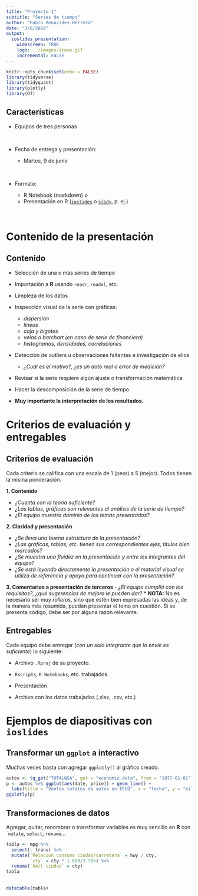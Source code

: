 ```yaml
---
title: "Proyecto 1"
subtitle: "Series de tiempo"
author: "Pablo Benavides-Herrera"
date: "3/6/2020"
output: 
  ioslides_presentation:
    widescreen: TRUE
    logo: ../images/iteso.gif
    incremental: FALSE
---
```


```r
knitr::opts_chunk$set(echo = FALSE)
library(tidyverse)
library(tidyquant)
library(plotly)
library(DT)
```

## Características

- Equipos de tres personas

<br>

- Fecha de entrega y presentación:
  
  - Martes, 9 de junio

<br>
  
- Formato:

  - R Notebook (markdown) o
  - Presentación en R ([`ioslides`](https://bookdown.org/yihui/rmarkdown/ioslides-presentation.html) o [`slidy`](https://bookdown.org/yihui/rmarkdown/slidy-presentation.html), p. ej.)
  
<br>

# Contenido de la presentación

## Contenido {.columns-2 .smaller .build}

- Selección de una o más series de tiempo

- Importación a **R** usando `readr`, `readxl`, etc.

- Limpieza de los datos

- Inspección visual de la serie con gráficas:
  - *dispersión*
  - *líneas*
  - *caja y bigotes*
  - *velas o barchart (en caso de serie de financiera)*
  - *histogramas, densidades, correlaciones*

<p class="forceBreak"></p>
  
- Detección de outliers u observaciones faltantes e investigación de ellos
  - *¿Cuál es el motivo?, ¿es un dato real o error de medición?*

- Revisar si la serie requiere algún ajuste o transformación matemática

- Hacer la descomposición de la serie de tiempo.

- **Muy importante la interpretación de los resultados.**

# Criterios de evaluación y entregables

## Criterios de evaluación {.smaller .build}

Cada criterio se califica con una escala de 1 (peor) a 5 (mejor). Todos tienen la misma ponderación.

**1. Contenido**

  - *¿Cuenta con la teoría suficiente?*
  - *¿Las tablas, gráficas son relevantes al análisis de la serie de tiempo?*
  - *¿El equipo muestra dominio de los temas presentados?*
  
**2. Claridad y presentación**

  - *¿Se lleva una buena estructura de la presentación?*
  - *¿Las gráficas, tablas, etc. tienen sus correspondientes ejes, títulos bien marcados?*
  - *¿Se muestra una fluidez en la presentación y entre los integrantes del equipo?*
  - *¿Se está leyendo directamente la presentación o el material visual se utiliza de referencia y apoyo para continuar con la presentación?*
  
**3. Comentarios a presentación de terceros**
  - *¿El equipo cumplió con los requisitos?, ¿qué sugerencias de mejora le pueden dar?*
* **NOTA:** No es necesario ser muy *rolleros*, sino que estén bien expresadas las ideas y, de la manera más resumida, puedan presentar el tema en cuestión. Si se presenta código, debe ser por alguna razón relevante.

## Entregables

Cada equipo debe entregar (*con un solo integrante que lo envíe es suficiente*) lo siguiente:

- Archivo `.Rproj` de su proyecto.

- `Rscripts`, `R Notebooks`, etc. trabajados.

- Presentación

- Archivo con los datos trabajados (.xlsx, .csv, etc.)

# Ejemplos de diapositivas con `ioslides`

## Transformar un `ggplot` a interactivo

Muchas veces basta con agregar `ggplotly()` al gráfico creado.
```r
autos <- tq_get("TOTALNSA", get = "economic.data", from = "1977-01-01")
p <- autos %>% ggplot(aes(date, price)) + geom_line() + 
  labs(title = "Ventas totales de autos en EEUU", x = "fecha", y = "miles de unidades")
ggplotly(p)
```

## Transformaciones de datos {.smaller}

Agregar, quitar, renombrar o transformar variables es muy sencillo en **R** con ``mutate`, `select`, `rename`...

```r
tabla <- mpg %>% 
  select(- trans) %>% 
  mutate(`Relación consumo ciudad/carretera` = hwy / cty,
         `cty` = cty * 1.609/3.785) %>% 
  rename(`km/l ciudad` = cty)
tabla
```

## {.smaller}

```r
datatable(tabla)
```

